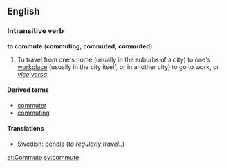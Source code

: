 ==English==
===Intransitive verb===
'''to commute''' ('''commuting''', '''commuted''', '''commuted''')

#To travel from one's home (usually in the suburbs of a city) to one's [[workplace]] (usually in the city itself, or in another city) to go to work, or ''[[vice versa]]''.

====Derived terms====
*[[commuter]]
*[[commuting]]<!--participial noun-->


====Translations====
*Swedish: [[pendla]] (''to regularly travel..'')

[[et:Commute]]
[[sv:commute]]